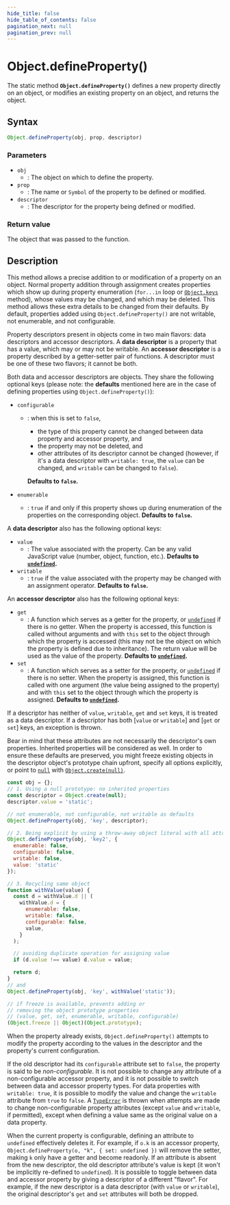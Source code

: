 ```yaml
---
hide_title: false
hide_table_of_contents: false
pagination_next: null
pagination_prev: null
---
```

# Object.defineProperty()

The static method **`Object.defineProperty()`** defines a new
property directly on an object, or modifies an existing property on an object, and
returns the object.

## Syntax

```js
Object.defineProperty(obj, prop, descriptor)
```

### Parameters

- `obj`
  - : The object on which to define the property.
- `prop`
  - : The name or `Symbol` of the property to be defined or modified.
- `descriptor`
  - : The descriptor for the property being defined or modified.

### Return value

The object that was passed to the function.

## Description

This method allows a precise addition to or modification of a property on an object.
Normal property addition through assignment creates properties which show up during
property enumeration (`for...in` loop or
[`Object.keys`](../../globals/Object/keys.md) method), whose values may be changed, and which may be
deleted. This method allows these extra details
to be changed from their defaults. By default, properties added using
`Object.defineProperty()` are not writable, not enumerable, and not configurable.

Property descriptors present in objects come in two main flavors: data descriptors and
accessor descriptors. A **data descriptor** is a property that has a
value, which may or may not be writable. An **accessor descriptor** is a
property described by a getter-setter pair of functions. A descriptor must be one of
these two flavors; it cannot be both.

Both data and accessor descriptors are objects. They share the following optional keys
(please note: the **defaults** mentioned here are in the case of defining
properties using `Object.defineProperty()`):

- `configurable`

  - : when this is set to `false`,

    - the type of this property cannot be changed between data property and accessor property, and
    - the property may not be deleted, and
    - other attributes of its descriptor cannot be changed (however, if it's a data descriptor with `writable: true`, the `value` can be changed, and `writable` can be changed to `false`).

    **Defaults to `false`.**

- `enumerable`
  - : `true` if and only if this property shows up during enumeration of the
    properties on the corresponding object.
    **Defaults to `false`.**

A **data descriptor** also has the following optional keys:

- `value`
  - : The value associated with the property. Can be any valid JavaScript value (number,
    object, function, etc.).
    **Defaults to [`undefined`](../../globals/undefined.md).**
- `writable`
  - : `true` if the value associated with the property may be changed with an
    assignment operator.
    **Defaults to `false`.**

An **accessor descriptor** also has the following optional keys:

- `get`
  - : A function which serves as a getter for the property, or [`undefined`](../../globals/undefined.md) if
    there is no getter. When the property is accessed, this function is called without
    arguments and with `this` set to the object through which the property is
    accessed (this may not be the object on which the property is defined due to
    inheritance). The return value will be used as the value of the property.
    **Defaults to [`undefined`](../../globals/undefined.md).**
- `set`
  - : A function which serves as a setter for the property, or [`undefined`](../../globals/undefined.md) if
    there is no setter. When the property is assigned, this function is called with one
    argument (the value being assigned to the property) and with `this` set to
    the object through which the property is assigned.
    **Defaults to [`undefined`](../../globals/undefined.md).**

If a descriptor has neither of `value`, `writable`,
`get` and `set` keys, it is treated as a data descriptor. If a
descriptor has both \[`value` or `writable`] and \[`get` or `set`] keys, an exception is thrown.

Bear in mind that these attributes are not necessarily the descriptor's own properties.
Inherited properties will be considered as well. In order to ensure these defaults are
preserved, you might freeze existing objects in the descriptor object's prototype chain upfront, specify all
options explicitly, or point to [`null`](https://developer.mozilla.org/docs/Web/JavaScript/Reference/Operators/null) with [`Object.create(null)`](../../globals/Object/create.md).

```js
const obj = {};
// 1. Using a null prototype: no inherited properties
const descriptor = Object.create(null);
descriptor.value = 'static';

// not enumerable, not configurable, not writable as defaults
Object.defineProperty(obj, 'key', descriptor);

// 2. Being explicit by using a throw-away object literal with all attributes present
Object.defineProperty(obj, 'key2', {
  enumerable: false,
  configurable: false,
  writable: false,
  value: 'static'
});

// 3. Recycling same object
function withValue(value) {
  const d = withValue.d || (
    withValue.d = {
      enumerable: false,
      writable: false,
      configurable: false,
      value,
    }
  );

  // avoiding duplicate operation for assigning value
  if (d.value !== value) d.value = value;

  return d;
}
// and
Object.defineProperty(obj, 'key', withValue('static'));

// if freeze is available, prevents adding or
// removing the object prototype properties
// (value, get, set, enumerable, writable, configurable)
(Object.freeze || Object)(Object.prototype);
```

When the property already exists, `Object.defineProperty()` attempts to modify the property according to the values in the descriptor and the property's current configuration.

If the old descriptor had its `configurable` attribute set to `false`, the property is said to be _non-configurable_. It is not possible to change any attribute of a non-configurable accessor property, and it is not possible to switch between data and accessor property types. For data properties with `writable: true`, it is possible to modify the value and change the `writable` attribute from `true` to `false`. A [`TypeError`](../../globals/TypeError/TypeError.md) is thrown when attempts are made to change non-configurable property attributes (except `value` and `writable`, if permitted), except when defining a value same as the original value on a data property.

When the current property is configurable, defining an attribute to `undefined` effectively deletes it. For example, if `o.k` is an accessor property, `Object.defineProperty(o, "k", { set: undefined })` will remove the setter, making `k` only have a getter and become readonly. If an attribute is absent from the new descriptor, the old descriptor attribute's value is kept (it won't be implicitly re-defined to `undefined`). It is possible to toggle between data and accessor property by giving a descriptor of a different "flavor". For example, if the new descriptor is a data descriptor (with `value` or `writable`), the original descriptor's `get` and `set` attributes will both be dropped.
